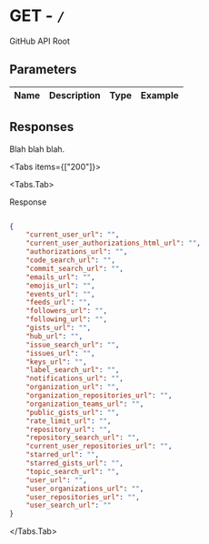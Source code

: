 
# GET - `/`

GitHub API Root

## Parameters

| Name | Description | Type | Example |
| :---- | :---- | :---- | :---- |

## Responses

Blah blah blah.

<Tabs items={["200"]}>

<Tabs.Tab>

Response

```json

{
    "current_user_url": "",
    "current_user_authorizations_html_url": "",
    "authorizations_url": "",
    "code_search_url": "",
    "commit_search_url": "",
    "emails_url": "",
    "emojis_url": "",
    "events_url": "",
    "feeds_url": "",
    "followers_url": "",
    "following_url": "",
    "gists_url": "",
    "hub_url": "",
    "issue_search_url": "",
    "issues_url": "",
    "keys_url": "",
    "label_search_url": "",
    "notifications_url": "",
    "organization_url": "",
    "organization_repositories_url": "",
    "organization_teams_url": "",
    "public_gists_url": "",
    "rate_limit_url": "",
    "repository_url": "",
    "repository_search_url": "",
    "current_user_repositories_url": "",
    "starred_url": "",
    "starred_gists_url": "",
    "topic_search_url": "",
    "user_url": "",
    "user_organizations_url": "",
    "user_repositories_url": "",
    "user_search_url": ""
}

```

</Tabs.Tab>

</Tabs>